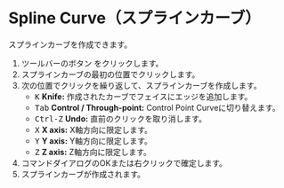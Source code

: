 
# Spline Curve（スプラインカーブ）

<Reference shortcut="" command="Spline Curve" button="ツールバー" />

スプラインカーブを作成できます。

1. ツールバーのボタン <ButtonIcon type="button-spline-curve" /> をクリックします。
2. スプラインカーブの最初の位置でクリックします。
3. 次の位置でクリックを繰り返して、スプラインカーブを作成します。
   - <kbd>K</kbd> **Knife:** 作成されたカーブでフェイスにエッジを追加します。
   - <kbd>Tab</kbd> **Control /  Through-point:** Control Point Curveに切り替えます。
   - <kbd>Ctrl-Z</kbd> **Undo:** 直前のクリックを取り消します。
   - <kbd>X</kbd> **X axis:** X軸方向に限定します。
   - <kbd>Y</kbd> **Y axis:** Y軸方向に限定します。
   - <kbd>Z</kbd> **Z axis:** Z軸方向に限定します。
4. コマンドダイアログのOKまたは右クリックで確定します。
5. スプラインカーブが作成されます。
